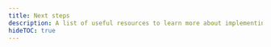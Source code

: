 ```yaml
---
title: Next steps
description: A list of useful resources to learn more about implementing navigation and UI in your app.
hideTOC: true
---
```




<BoxLink
  title="Expo Router"
  Icon={RouterLogo}
  description="Expo Router is an open-source file system-based routing library for Universal React Native applications built with Expo."
  href="/router/introduction/"
/>

<BoxLink
  title="UI programming"
  Icon={Brush01Icon}
  description="Learn more about background image, using SVG, styling buttons, and so on."
  href="/ui-programming/image-background/"
/>

<BoxLink
  title="UI component libraries"
  Icon={TableIcon}
  description="Learn about different UI libraries available in Expo and React Native ecosystem."
  href="/ui-programming/user-interface-libraries/"
/>

<BoxLink
  title="Using TypeScript"
  Icon={Settings02Icon}
  description="An in-depth guide on configuring an Expo project with TypeScript."
  href="/guides/typescript/"
/>
